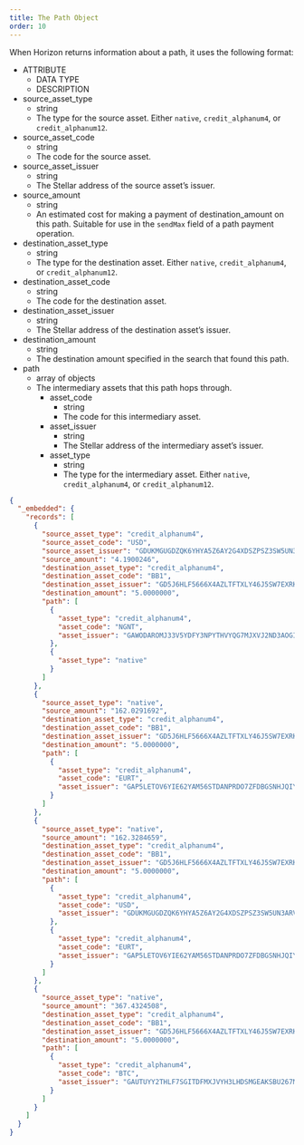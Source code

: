 ```yaml
---
title: The Path Object
order: 10
---
```



When Horizon returns information about a path, it uses the following format:

<AttributeTable>

- ATTRIBUTE
  - DATA TYPE
  - DESCRIPTION
- source_asset_type
  - string
  - The type for the source asset. Either `native`, `credit_alphanum4`, or `credit_alphanum12`.
- source_asset_code
  - string
  - The code for the source asset.
- source_asset_issuer
  - string
  - The Stellar address of the source asset’s issuer.
- source_amount
  - string
  - An estimated cost for making a payment of destination_amount on this path. Suitable for use in the `sendMax` field of a path payment operation.
- destination_asset_type
  - string
  - The type for the destination asset. Either `native`, `credit_alphanum4`, or `credit_alphanum12`.
- destination_asset_code
  - string
  - The code for the destination asset.
- destination_asset_issuer
  - string
  - The Stellar address of the destination asset’s issuer.
- destination_amount
  - string
  - The destination amount specified in the search that found this path.
- path
  - array of objects
  - The intermediary assets that this path hops through.
    - asset_code
      - string
      - The code for this intermediary asset.
    - asset_issuer
      - string
      - The Stellar address of the intermediary asset’s issuer.
    - asset_type
      - string
      - The type for the intermediary asset. Either `native`, `credit_alphanum4`, or `credit_alphanum12`.

</AttributeTable>

<ExampleResponse>

```json
{
  "_embedded": {
    "records": [
      {
        "source_asset_type": "credit_alphanum4",
        "source_asset_code": "USD",
        "source_asset_issuer": "GDUKMGUGDZQK6YHYA5Z6AY2G4XDSZPSZ3SW5UN3ARVMO6QSRDWP5YLEX",
        "source_amount": "4.1900246",
        "destination_asset_type": "credit_alphanum4",
        "destination_asset_code": "BB1",
        "destination_asset_issuer": "GD5J6HLF5666X4AZLTFTXLY46J5SW7EXRKBLEYPJP33S33MXZGV6CWFN",
        "destination_amount": "5.0000000",
        "path": [
          {
            "asset_type": "credit_alphanum4",
            "asset_code": "NGNT",
            "asset_issuer": "GAWODAROMJ33V5YDFY3NPYTHVYQG7MJXVJ2ND3AOGIHYRWINES6ACCPD"
          },
          {
            "asset_type": "native"
          }
        ]
      },
      {
        "source_asset_type": "native",
        "source_amount": "162.0291692",
        "destination_asset_type": "credit_alphanum4",
        "destination_asset_code": "BB1",
        "destination_asset_issuer": "GD5J6HLF5666X4AZLTFTXLY46J5SW7EXRKBLEYPJP33S33MXZGV6CWFN",
        "destination_amount": "5.0000000",
        "path": [
          {
            "asset_type": "credit_alphanum4",
            "asset_code": "EURT",
            "asset_issuer": "GAP5LETOV6YIE62YAM56STDANPRDO7ZFDBGSNHJQIYGGKSMOZAHOOS2S"
          }
        ]
      },
      {
        "source_asset_type": "native",
        "source_amount": "162.3284659",
        "destination_asset_type": "credit_alphanum4",
        "destination_asset_code": "BB1",
        "destination_asset_issuer": "GD5J6HLF5666X4AZLTFTXLY46J5SW7EXRKBLEYPJP33S33MXZGV6CWFN",
        "destination_amount": "5.0000000",
        "path": [
          {
            "asset_type": "credit_alphanum4",
            "asset_code": "USD",
            "asset_issuer": "GDUKMGUGDZQK6YHYA5Z6AY2G4XDSZPSZ3SW5UN3ARVMO6QSRDWP5YLEX"
          },
          {
            "asset_type": "credit_alphanum4",
            "asset_code": "EURT",
            "asset_issuer": "GAP5LETOV6YIE62YAM56STDANPRDO7ZFDBGSNHJQIYGGKSMOZAHOOS2S"
          }
        ]
      },
      {
        "source_asset_type": "native",
        "source_amount": "367.4324508",
        "destination_asset_type": "credit_alphanum4",
        "destination_asset_code": "BB1",
        "destination_asset_issuer": "GD5J6HLF5666X4AZLTFTXLY46J5SW7EXRKBLEYPJP33S33MXZGV6CWFN",
        "destination_amount": "5.0000000",
        "path": [
          {
            "asset_type": "credit_alphanum4",
            "asset_code": "BTC",
            "asset_issuer": "GAUTUYY2THLF7SGITDFMXJVYH3LHDSMGEAKSBU267M2K7A3W543CKUEF"
          }
        ]
      }
    ]
  }
}
```

</ExampleResponse>
